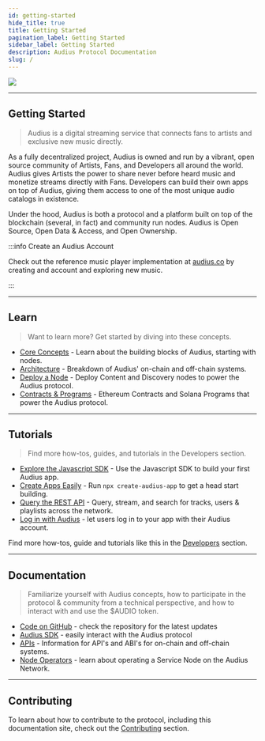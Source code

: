 ```yaml
---
id: getting-started
hide_title: true
title: Getting Started
pagination_label: Getting Started
sidebar_label: Getting Started
description: Audius Protocol Documentation
slug: /
---
```



<div class="container">
  <div class="row">
    <div class="col col--12">
      <img className="welcomeBanner" src={useBaseUrl('/img/dev.jpg')} />
    </div>
  </div>
</div>

---

## Getting Started

> Audius is a digital streaming service that connects fans to artists and exclusive new music
> directly.

As a fully decentralized project, Audius is owned and run by a vibrant, open source community of
Artists, Fans, and Developers all around the world. Audius gives Artists the power to share never
before heard music and monetize streams directly with Fans. Developers can build their own apps on
top of Audius, giving them access to one of the most unique audio catalogs in existence.

Under the hood, Audius is both a protocol and a platform built on top of the blockchain (several, in
fact) and community run nodes. Audius is Open Source, Open Data & Access, and Open Ownership.

:::info Create an Audius Account

Check out the reference music player implementation at [audius.co](https://audius.co) by creating
and account and exploring new music.

:::

---

## Learn

> Want to learn more? Get started by diving into these concepts.

<!-- TODO: - [Audius 101]() - a walkthrough of the Audius protocol. -->

- [Core Concepts](/learn/concepts/protocol) - Learn about the building blocks of Audius, starting
  with nodes.
- [Architecture](/learn/architecture/content-node) - Breakdown of Audius' on-chain and off-chain
  systems.
- [Deploy a Node](/node-operator/setup/overview) - Deploy Content and Discovery nodes to power the
  Audius protocol.
- [Contracts & Programs](/reference/eth-contracts) - Ethereum Contracts and Solana Programs that
  power the Audius protocol.

---

## Tutorials

> Find more how-tos, guides, and tutorials in the Developers section.

- [Explore the Javascript SDK](/developers/sdk/overview) - Use the Javascript SDK to build your
  first Audius app.
- [Create Apps Easily](/developers/guides/create-audius-app) - Run `npx create-audius-app` to get a
  head start building.
- [Query the REST API](/developers/api/rest-api) - Query, stream, and search for tracks, users &
  playlists across the network.
- [Log in with Audius](/developers/guides/log-in-with-audius) - let users log in to your app with
  their Audius account.

Find more how-tos, guide and tutorials like this in the
[Developers](/developers/introduction/overview) section.

---

## Documentation

> Familiarize yourself with Audius concepts, how to participate in the protocol & community from a
> technical perspective, and how to interact with and use the $AUDIO token.

- [Code on GitHub](https://github.com/AudiusProject/audius-protocol) - check the repository for the
  latest updates
- [Audius SDK](/developers/sdk/overview) - easily interact with the Audius protocol
- [APIs](/developers/api/rest-api) - Information for API's and ABI's for on-chain and off-chain
  systems.
- [Node Operators](/node-operator/setup/overview) - learn about operating a Service Node on the
  Audius Network.

---

## Contributing

To learn about how to contribute to the protocol, including this documentation site, check out the
[Contributing](/learn/contributing/overview) section.
